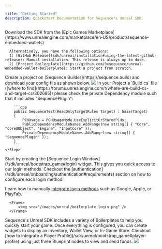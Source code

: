 ---

title: "Getting Started"
description: Quickstart Documentation for Sequence's Unreal SDK.
---

<Steps>
  <Step title="Install the Unreal SDK">
      Download the SDK from the [Epic Games Marketplace](https://www.unrealengine.com/marketplace/en-US/product/sequence-embedded-wallets)

      Alternatively, you have the following options:
      1) [GitHub Release](sdk/unreal/installation#using-the-latest-github-release): Manual installation. This release is always up to date.
      2) [Project Boilerplate](https://github.com/0xsequence/unreal-embedded-wallet-boilerplate): Start a project from scratch.
  </Step>
  <Step title="Configure the SDK">
        Create a project on [Sequence Builder](https://sequence.build) and download your config file as shown below.
      <Frame>
          <img src="/images/unreal/builder_config_file.png" />
      </Frame>
  </Step>
    <Step>
        In your Project's `Build.cs` file ([where to find](https://forums.unrealengine.com/t/where-are-build-cs-and-target-cs/302665)) please check the private Dependency module such that it includes "SequencePlugin":

        ```cpp
        public SequenceTest(ReadOnlyTargetRules Target) : base(Target)
        {
            PCHUsage = PCHUsageMode.UseExplicitOrSharedPCHs;
            PublicDependencyModuleNames.AddRange(new string[] { "Core", "CoreUObject", "Engine", "InputCore" });
            PrivateDependencyModuleNames.AddRange(new string[] { "SequencePlugin" });
        }
        ```
    </Step>
  <Step title="Integrate Login">
Start by creating the [Sequence Login Window](/sdk/unreal/bootstrap_game#login) widget. This gives you quick access
to our login methods. Checkout the [authentication](/sdk/unreal/onboarding/authentication#requirements) section on how to
configure each login method.

Learn how to manually [integrate login methods](/sdk/unreal/onboarding/authentication) such as Google, Apple, or PlayFab.

      <Frame>
          <img src="/images/unreal/boilerplate_login.png" />
      </Frame>
  </Step>
    <Step title="Bootstrap your Game">
Sequence's Unreal SDK includes a variety of Boilerplates to help you quickly start your game.
Once everything is configured, you can create widgets to display an Inventory, Wallet View, or In-Game Store.
Checkout [how to integrate a Player Profile](/sdk/unreal/bootstrap_game#player-profile) using just three Blueprint nodes to view and send funds.

<Frame>
    <img src="/images/unreal/boilerplate_profile.png" />
</Frame>

  </Step>
</Steps>
